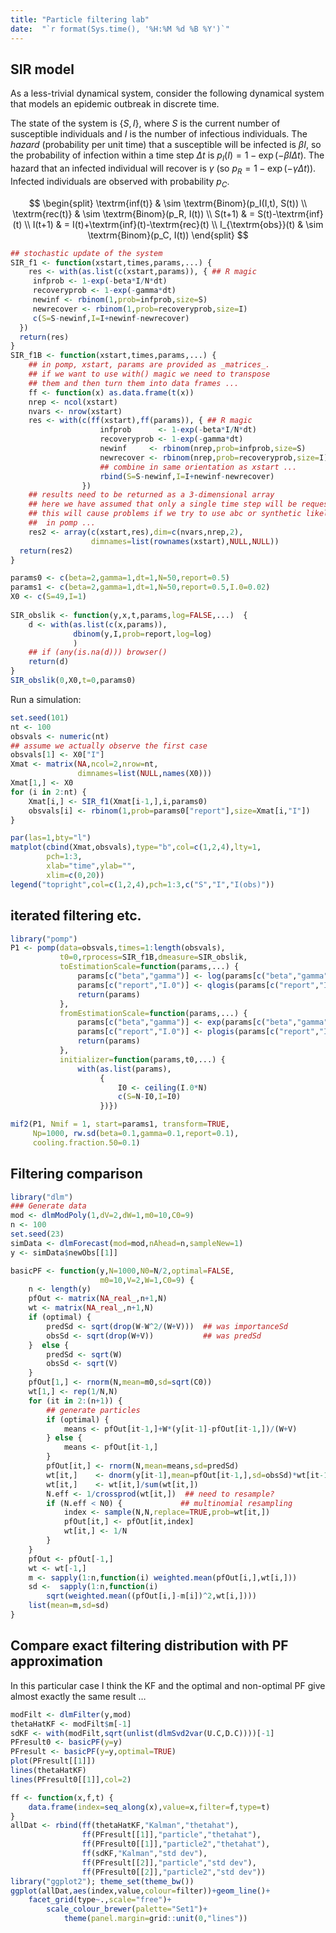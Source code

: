 ```yaml
---
title: "Particle filtering lab"
date:  "`r format(Sys.time(), '%H:%M %d %B %Y')`"
---
```



## SIR model

As a less-trivial dynamical system, consider the following dynamical system
that models an epidemic outbreak in discrete time.

The state of the system is $\{S,I\}$, where $S$ is the current number of
susceptible individuals and $I$ is the number of infectious individuals.
The *hazard* (probability per unit time) that a susceptible will be infected
is $\beta I$, so the probability of infection within a time step $\Delta t$
is $p_I(I) = 1-\exp(-\beta I \Delta t)$.  The hazard that an infected individual will
recover is $\gamma$ (so $p_R=1-\exp(-\gamma \Delta t)$).  Infected individuals
are observed with probability $p_C$.

$$
\begin{split}
\textrm{inf(t)} & \sim \textrm{Binom}(p_I(I,t), S(t)) \\
\textrm{rec(t)} & \sim \textrm{Binom}(p_R, I(t)) \\
S(t+1) & = S(t)-\textrm{inf}(t) \\
I(t+1) & = I(t)+\textrm{inf}(t)-\textrm{rec}(t) \\
I_{\textrm{obs}}(t) & \sim \textrm{Binom}(p_C, I(t))
\end{split}
$$
```r
## stochastic update of the system
SIR_f1 <- function(xstart,times,params,...) {
    res <- with(as.list(c(xstart,params)), { ## R magic
     infprob <- 1-exp(-beta*I/N*dt)
     recoveryprob <- 1-exp(-gamma*dt)
     newinf <- rbinom(1,prob=infprob,size=S)
     newrecover <- rbinom(1,prob=recoveryprob,size=I)
     c(S=S-newinf,I=I+newinf-newrecover)  
  })
  return(res)
}
SIR_f1B <- function(xstart,times,params,...) {
    ## in pomp, xstart, params are provided as _matrices_.
    ## if we want to use with() magic we need to transpose
    ## them and then turn them into data frames ...
    ff <- function(x) as.data.frame(t(x))
    nrep <- ncol(xstart)
    nvars <- nrow(xstart)
    res <- with(c(ff(xstart),ff(params)), { ## R magic
                    infprob      <- 1-exp(-beta*I/N*dt)
                    recoveryprob <- 1-exp(-gamma*dt)
                    newinf     <- rbinom(nrep,prob=infprob,size=S)
                    newrecover <- rbinom(nrep,prob=recoveryprob,size=I)
                    ## combine in same orientation as xstart ...
                    rbind(S=S-newinf,I=I+newinf-newrecover)
                })
    ## results need to be returned as a 3-dimensional array
    ## here we have assumed that only a single time step will be requested:
    ## this will cause problems if we try to use abc or synthetic likelihood
    ##  in pomp ...
    res2 <- array(c(xstart,res),dim=c(nvars,nrep,2),
                  dimnames=list(rownames(xstart),NULL,NULL))
  return(res2)
}

params0 <- c(beta=2,gamma=1,dt=1,N=50,report=0.5)
params1 <- c(beta=2,gamma=1,dt=1,N=50,report=0.5,I.0=0.02)
X0 <- c(S=49,I=1)
 
SIR_obslik <- function(y,x,t,params,log=FALSE,...)  {
    d <- with(as.list(c(x,params)),
              dbinom(y,I,prob=report,log=log)
              )
    ## if (any(is.na(d))) browser()
    return(d)
}
SIR_obslik(0,X0,t=0,params0)
```

Run a simulation:
```r
set.seed(101)
nt <- 100
obsvals <- numeric(nt)
## assume we actually observe the first case
obsvals[1] <- X0["I"]
Xmat <- matrix(NA,ncol=2,nrow=nt,
               dimnames=list(NULL,names(X0)))
Xmat[1,] <- X0
for (i in 2:nt) {
    Xmat[i,] <- SIR_f1(Xmat[i-1,],i,params0)
    obsvals[i] <- rbinom(1,prob=params0["report"],size=Xmat[i,"I"])
}
```

```r
par(las=1,bty="l")
matplot(cbind(Xmat,obsvals),type="b",col=c(1,2,4),lty=1,
        pch=1:3,
        xlab="time",ylab="",
        xlim=c(0,20))
legend("topright",col=c(1,2,4),pch=1:3,c("S","I","I(obs)"))
```

## iterated filtering etc.

```r
library("pomp")
P1 <- pomp(data=obsvals,times=1:length(obsvals),
           t0=0,rprocess=SIR_f1B,dmeasure=SIR_obslik,
           toEstimationScale=function(params,...) {
               params[c("beta","gamma")] <- log(params[c("beta","gamma")])
               params[c("report","I.0")] <- qlogis(params[c("report","I.0")])
               return(params)
           },
           fromEstimationScale=function(params,...) {
               params[c("beta","gamma")] <- exp(params[c("beta","gamma")])
               params[c("report","I.0")] <- plogis(params[c("report","I.0")])
               return(params)
           },
           initializer=function(params,t0,...) {
               with(as.list(params),
                    {
                        I0 <- ceiling(I.0*N)
                        c(S=N-I0,I=I0)
                    })})

mif2(P1, Nmif = 1, start=params1, transform=TRUE,
     Np=1000, rw.sd(beta=0.1,gamma=0.1,report=0.1),
     cooling.fraction.50=0.1)
```

## Filtering comparison

```r
library("dlm")
### Generate data
mod <- dlmModPoly(1,dV=2,dW=1,m0=10,C0=9)
n <- 100
set.seed(23)
simData <- dlmForecast(mod=mod,nAhead=n,sampleNew=1)
y <- simData$newObs[[1]]
```

```r
basicPF <- function(y,N=1000,N0=N/2,optimal=FALSE,
                    m0=10,V=2,W=1,C0=9) {
    n <- length(y)
    pfOut <- matrix(NA_real_,n+1,N)
    wt <- matrix(NA_real_,n+1,N)
    if (optimal) {
        predSd <- sqrt(drop(W-W^2/(W+V)))  ## was importanceSd
        obsSd <- sqrt(drop(W+V))           ## was predSd
    }  else {
        predSd <- sqrt(W)
        obsSd <- sqrt(V)
    }
    pfOut[1,] <- rnorm(N,mean=m0,sd=sqrt(C0))
    wt[1,] <- rep(1/N,N) 
    for (it in 2:(n+1)) {
        ## generate particles
        if (optimal) {
            means <- pfOut[it-1,]+W*(y[it-1]-pfOut[it-1,])/(W+V)
        } else {
            means <- pfOut[it-1,]
        }
        pfOut[it,] <- rnorm(N,mean=means,sd=predSd)
        wt[it,]    <- dnorm(y[it-1],mean=pfOut[it-1,],sd=obsSd)*wt[it-1,]
        wt[it,]    <- wt[it,]/sum(wt[it,])
        N.eff <- 1/crossprod(wt[it,])  ## need to resample?
        if (N.eff < N0) {             ## multinomial resampling
            index <- sample(N,N,replace=TRUE,prob=wt[it,])
            pfOut[it,] <- pfOut[it,index]
            wt[it,] <- 1/N
        }
    }
    pfOut <- pfOut[-1,]
    wt <- wt[-1,]
    m <- sapply(1:n,function(i) weighted.mean(pfOut[i,],wt[i,]))
    sd <-  sapply(1:n,function(i)
        sqrt(weighted.mean((pfOut[i,]-m[i])^2,wt[i,])))
    list(mean=m,sd=sd)
}
```

## Compare exact filtering distribution with PF approximation

In this particular case I think the KF and the optimal and non-optimal PF give
almost exactly the same result ...
```r
modFilt <- dlmFilter(y,mod)
thetaHatKF <- modFilt$m[-1]
sdKF <- with(modFilt,sqrt(unlist(dlmSvd2var(U.C,D.C))))[-1]
PFresult0 <- basicPF(y=y)
PFresult <- basicPF(y=y,optimal=TRUE)
plot(PFresult[[1]])
lines(thetaHatKF)
lines(PFresult0[[1]],col=2)
```

```r
ff <- function(x,f,t) {
    data.frame(index=seq_along(x),value=x,filter=f,type=t)
}
allDat <- rbind(ff(thetaHatKF,"Kalman","thetahat"),
                ff(PFresult[[1]],"particle","thetahat"),
                ff(PFresult0[[1]],"particle2","thetahat"),
                ff(sdKF,"Kalman","std dev"),
                ff(PFresult[[2]],"particle","std dev"),
                ff(PFresult0[[2]],"particle2","std dev"))
library("ggplot2"); theme_set(theme_bw())
ggplot(allDat,aes(index,value,colour=filter))+geom_line()+
    facet_grid(type~.,scale="free")+
        scale_colour_brewer(palette="Set1")+
            theme(panel.margin=grid::unit(0,"lines"))
```

